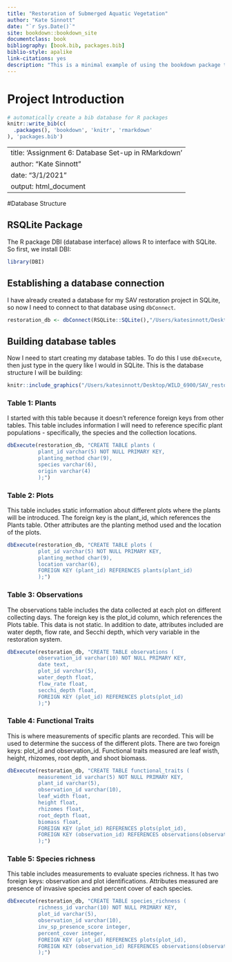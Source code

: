 ```yaml
--- 
title: "Restoration of Submerged Aquatic Vegetation"
author: "Kate Sinnott"
date: "`r Sys.Date()`"
site: bookdown::bookdown_site
documentclass: book
bibliography: [book.bib, packages.bib]
biblio-style: apalike
link-citations: yes
description: "This is a minimal example of using the bookdown package to write a book. The output format for this example is bookdown::gitbook."
---
```


# Project Introduction


```r
# automatically create a bib database for R packages
knitr::write_bib(c(
  .packages(), 'bookdown', 'knitr', 'rmarkdown'
), 'packages.bib')
```

<!--chapter:end:index.Rmd-->

---
title: 'Assignment 6: Database Set-up in RMarkdown'
author: "Kate Sinnott"
date: "3/1/2021"
output: html_document
---


#Database Structure

## RSQLite Package
The R package DBI (database interface) allows R to interface with SQLite. So first, 
we install DBI: 
```r
library(DBI)
```


## Establishing a database connection
I have already created a database for my SAV restoration project in SQLite, 
so now I need to connect to that database using `dbConnect`.
```r
restoration_db <- dbConnect(RSQLite::SQLite(),"/Users/katesinnott/Desktop/WILD_6900/SAV_restoration/SAV_restoration.db")
```

## Building database tables
Now I need to start creating my database tables. To do this I use `dbExecute`, then 
just type in the query like I would in SQLite. This is the database structure I will
be building: 

```r
knitr::include_graphics("/Users/katesinnott/Desktop/WILD_6900/SAV_restoration/Screen Shot 2021-03-01 at 7.28.09 PM.png")
```

### Table 1: Plants 
I started with this table because it doesn't reference foreign keys from other tables. This table includes information I will need to reference specific plant populations - 
specifically, the species and the collection locations. 
```r
dbExecute(restoration_db, "CREATE TABLE plants (
          plant_id varchar(5) NOT NULL PRIMARY KEY,
          planting_method char(9),
          species varchar(6),
          origin varchar(4)
          );")

```

### Table 2: Plots
This table includes static information about different plots where the plants will be introduced. The foreign key is the plant_id, which references the Plants table. Other attributes are the planting method used and the location of the plots. 
```r
dbExecute(restoration_db, "CREATE TABLE plots (
          plot_id varchar(5) NOT NULL PRIMARY KEY,
          planting_method char(9),
          location varchar(6), 
          FOREIGN KEY (plant_id) REFERENCES plants(plant_id)
          );")

```
### Table 3: Observations
The observations table includes the data collected at each plot on different collecting days. The foreign key is the plot_id column, which references the Plots table. This data is not static. In addition to date, attributes included are water depth, flow rate, and Secchi depth, which very variable in the restoration system. 
```r
dbExecute(restoration_db, "CREATE TABLE observations (
          observation_id varchar(10) NOT NULL PRIMARY KEY,
          date text,
          plot_id varchar(5), 
          water_depth float, 
          flow_rate float,
          secchi_depth float,
          FOREIGN KEY (plot_id) REFERENCES plots(plot_id)
          );")
```

### Table 4: Functional Traits
This is where measurements of specific plants are recorded. This will be used to determine the success of the different plots. There are two foreign keys: plot_id and observation_id. Functional traits measured are leaf wisth, height, rhizomes, root depth, and shoot biomass. 
```r
dbExecute(restoration_db, "CREATE TABLE functional_traits (
          measurement_id varchar(5) NOT NULL PRIMARY KEY,
          plant_id varchar(5),
          observation_id varchar(10), 
          leaf_width float, 
          height float, 
          rhizomes float, 
          root_depth float,
          biomass float, 
          FOREIGN KEY (plot_id) REFERENCES plots(plot_id),
          FOREIGN KEY (observation_id) REFERENCES observations(observation_id)
          );")
```

### Table 5: Species richness
This table includes measurements to evaluate species richness. It has two foreign keys: observation and plot identifications. Attributes measured are presence of invasive species and percent cover of each species. 
```r
dbExecute(restoration_db, "CREATE TABLE species_richness (
          richness_id varchar(10) NOT NULL PRIMARY KEY,
          plot_id varchar(5),
          observation_id varchar(10),
          inv_sp_presence_score integer, 
          percent_cover integer,
          FOREIGN KEY (plot_id) REFERENCES plots(plot_id),
          FOREIGN KEY (observation_id) REFERENCES observations(observation_id)
          );")
```

<!--chapter:end:database_setup.Rmd-->

